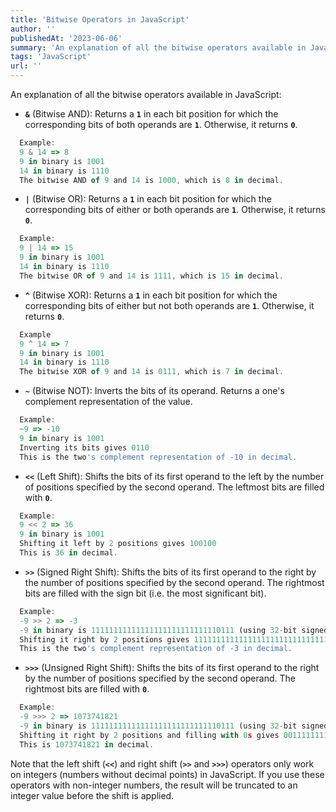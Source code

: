 ```yaml
---
title: 'Bitwise Operators in JavaScript'
author: ''
publishedAt: '2023-06-06'
summary: 'An explanation of all the bitwise operators available in JavaScript.'
tags: 'JavaScript'
url: ''
---
```


An explanation of all the bitwise operators available in JavaScript:

- **`&`** (Bitwise AND): Returns a **`1`** in each bit position for which the corresponding bits of both operands are **`1`**. Otherwise, it returns **`0`**.

```js
  Example:
  9 & 14 => 8
  9 in binary is 1001
  14 in binary is 1110
  The bitwise AND of 9 and 14 is 1000, which is 8 in decimal.
```

- **`|`** (Bitwise OR): Returns a **`1`** in each bit position for which the corresponding bits of either or both operands are **`1`**. Otherwise, it returns **`0`**.

```js
  Example:
  9 | 14 => 15
  9 in binary is 1001
  14 in binary is 1110
  The bitwise OR of 9 and 14 is 1111, which is 15 in decimal.
```

- **`^`** (Bitwise XOR): Returns a **`1`** in each bit position for which the corresponding bits of either but not both operands are **`1`**. Otherwise, it returns **`0`**.

```js
  Example
  9 ^ 14 => 7
  9 in binary is 1001
  14 in binary is 1110
  The bitwise XOR of 9 and 14 is 0111, which is 7 in decimal.
```

- **`~`** (Bitwise NOT): Inverts the bits of its operand. Returns a one's complement representation of the value.

```js
  Example:
  ~9 => -10
  9 in binary is 1001
  Inverting its bits gives 0110
  This is the two's complement representation of -10 in decimal.
```

- **`<<`** (Left Shift): Shifts the bits of its first operand to the left by the number of positions specified by the second operand. The leftmost bits are filled with **`0`**.

```js
  Example:
  9 << 2 => 36
  9 in binary is 1001
  Shifting it left by 2 positions gives 100100
  This is 36 in decimal.
```

- **`>>`** (Signed Right Shift): Shifts the bits of its first operand to the right by the number of positions specified by the second operand. The rightmost bits are filled with the sign bit (i.e. the most significant bit).

```js
  Example:
  -9 >> 2 => -3
  -9 in binary is 11111111111111111111111111110111 (using 32-bit signed integer representation)
  Shifting it right by 2 positions gives 11111111111111111111111111111101
  This is the two's complement representation of -3 in decimal.
```

- **`>>>`** (Unsigned Right Shift): Shifts the bits of its first operand to the right by the number of positions specified by the second operand. The rightmost bits are filled with **`0`**.

```js
  Example:
  -9 >>> 2 => 1073741821
  -9 in binary is 11111111111111111111111111110111 (using 32-bit signed integer representation)
  Shifting it right by 2 positions and filling with 0s gives 00111111111111111111111111111101
  This is 1073741821 in decimal.
```

Note that the left shift (**`<<`**) and right shift (**`>>`** and **`>>>`**) operators only work on integers (numbers without decimal points) in JavaScript. If you use these operators with non-integer numbers, the result will be truncated to an integer value before the shift is applied.
